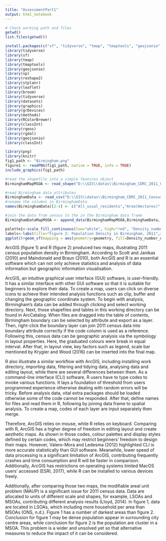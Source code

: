 ```yaml
---
title: "AssessmentPart1"
output: html_notebook
---
```


```r
# Check working path and files
getwd()
list.files(getwd())
```

```r
install.packages(c("sf", "tidyverse", "tmap", "tmaptools", "geojsonio", "sp", "reshape2", "stplanr", "leaflet", "broom", "maptools", "stplanr"))
library(tidyverse)
library(sf)
library(tmap)
library(tmaptools)
library(geojsonio)
library(sp)
library(reshape2)
library(stplanr)
library(leaflet)
library(broom)
library(tidyverse)
library(datasets)
library(graphics)
library(grDevices)
library(methods)
library(RColorBrewer)
library(classInt)
library(rgeos)
library(rgdal)
library(geojsonio)
library(classInt)
```
```r
library(png)
library(knitr)
fig1_path <- "Birmingham.png"
figure1 <- readPNG(fig1_path, native = TRUE, info = TRUE)
include_graphics(fig1_path)
```

```r
#read the shapefile into a simple features object
BirminghamMapMSOA <- read_shape("D:\\GIS\\datas\\Birmingham_CDRC_2011_CensusGeodatapack\\shapefiles\\Birmingham_msoa11.shp", as.sf = TRUE)
```

```r
#read Birmingham data attributes
BirminghamData <- read_csv("D:\\GIS\\datas\\Birmingham_CDRC_2011_CensusGeodatapack\\tables\\QS102EW_msoa11.csv", na = "n/a")
#rename the columns in BirminghamData
names(BirminghamData)[2:4] <- c("All_usual_residents","Area(Hectares)", "Density_number_of_persons_per_hectare")
```

```r
#join the data from census to the in the Birmingham data frame
BirminghamDataMapMSOA <- append_data(BirminghamMapMSOA,BirminghamData, key.shp = "MSOA11CD", key.data = "GeographyCode", ignore.duplicates = TRUE)
```

```r
palette1<-scale_fill_continuous(low="white", high="red", "Density_number_of_persons_per_hectare")
labels<-labs(title="Figure 2: Population Density in Birmingham, 2011",x="Longitude", y="Latitude")
ggplot()+geom_sf(mapping = aes(geometry=geometry, fill=Density_number_of_persons_per_hectare),data = BirminghamDataMapMSOA)+theme_minimal()+palette1+labels
```

ArcGIS (figure 1) and R (figure 2) produced two maps, illustrating 2011 census population density in Birmingham. According to Scott and Janikas (2010) and Maindonald and Braun (2010), both ArcGIS and R is an essential software which can not only achieve statistics and analysis of data information but geographic information visualisation. 

ArcGIS, an intuitive graphical user interface (GUI) software, is user-friendly. It has a similar interface with other GUI software so that it is suitable for beginners to explore their data. To create a map, users can click on diverse icons to achieve their intended analysis functions such as clip, buffer and changing the geographic coordinate system. To begin with analysis, Birmingham’s data can be added through clicking and select working directory. Next, those shapefiles and tables in this working directory can be found in ArcCatalog. When files are dragged into the table of contents, Birmingham boundary can be selected by attribute and export as a layer. Then, right-click the boundary layer can join 2011 census data into boundary attribute correctly if the code column is used as a reference. Following this, census data can be geographic analysis via the symbology in layout properties. Here, the graduated colours were break in equal interval. After that, in layout view, key factors such as legend, scale bar mentioned by Krygier and Wood (2016) can be inserted into the final map. 

R also illustrate a similar workflow with ArcGIS, including installing work directory, importing data, filtering and tidying data, analysing data and editing layout, while there are several differences between them. As a command-line interface (CLI) software, R users have to type codes to invoke various functions. It lays a foundation of threshold from users programmed experience otherwise dealing with random errors will be tricky. Before analysis data, vital extra packages should be loaded otherwise some of the code cannot be responded. After that, define names for files and read them in R, following by joining data frame to spatial analysis. To create a map, codes of each layer are input separately then merge.  

Therefore, ArcGIS relies on mouse, while R relies on keyboard. Comparing with R, ArcGIS has a higher degree of freedom in editing layout and create aesthetic maps. As shown in those codes, colour palettes and display styles defined by certain codes, which may restrict beginners’ freedom to design their maps. However, Valero-Mora and Ledesma (2012) highlighted CLI is more accurate statistically than GUI software. Meanwhile, lower speed of data processing is a significant limitation of ArcGIS, contributing frequently crashes and time consumption and R will be faster in comparison. Additionally, ArcGIS has restrictions on operating systems limited MacOS users’ accessed (ESRI, 2017), while R can be installed to various devices freely.

Additionally, after comparing those two maps, the modifiable areal unit problem (MAUP) is a significant issue for 2011 census data. Data are allocated to units of different scale and shapes, for example, LSOAs and MSOAs, contributing different analysis results (Lloyd, 2014). In figure 1, data are located in LSOAs, which including more household per area than MSOAs (ONS, n.d.). Figure 1 has a number of darkest areas than figure 2. Conclusion for figure 1 may be dense population appear in surrounding city centre areas, while conclusion for figure 2 is the population are cluster in a MSOA. This problem is a wider and unsolved yet so that alternative measures to reduce the impact of it can be considered. 

